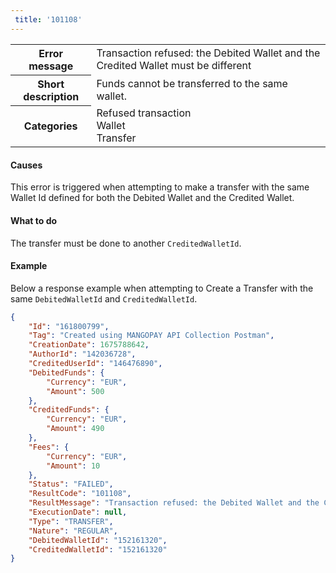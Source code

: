 ```yaml
---  
 title: '101108'  
---  
```

  
<table>
    <tbody>
        <tr>
            <th scope="row"><strong>Error message</strong></th>
            <td>Transaction refused: the Debited Wallet and the Credited Wallet must be different</td>
        </tr>
        <tr>
            <th scope="row"><strong>Short description</strong></th>
            <td>Funds cannot be transferred to the same wallet. </td>
        </tr>
        <tr>
            <th scope="row"><strong>Categories</strong></th>
            <td>  
<div class="label">Refused transaction</div>  
<div class="label">Wallet</div>  
<div class="label">Transfer</div>
</td>
        </tr>
    </tbody>
</table>  

#### Causes  

This error is triggered when attempting to make a transfer with the same Wallet Id defined for both the Debited Wallet and the Credited Wallet.  

#### What to do  

The transfer must be done to another `CreditedWalletId`.  

#### Example  

Below a response example when attempting to Create a Transfer with the same `DebitedWalletId` and `CreditedWalletId`.  
```json Response example
{
    "Id": "161800799",
    "Tag": "Created using MANGOPAY API Collection Postman",
    "CreationDate": 1675788642,
    "AuthorId": "142036728",
    "CreditedUserId": "146476890",
    "DebitedFunds": {
        "Currency": "EUR",
        "Amount": 500
    },
    "CreditedFunds": {
        "Currency": "EUR",
        "Amount": 490
    },
    "Fees": {
        "Currency": "EUR",
        "Amount": 10
    },
    "Status": "FAILED",
    "ResultCode": "101108",
    "ResultMessage": "Transaction refused: the Debited Wallet and the Credited Wallet must be different",
    "ExecutionDate": null,
    "Type": "TRANSFER",
    "Nature": "REGULAR",
    "DebitedWalletId": "152161320",
    "CreditedWalletId": "152161320"
}
```